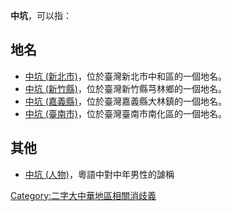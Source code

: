 '''中坑'''，可以指：
==地名==
* [[中坑_(新北市)|中坑 (新北市)]]，位於臺灣新北市中和區的一個地名。
* [[中坑_(新竹縣)|中坑 (新竹縣)]]，位於臺灣新竹縣芎林鄉的一個地名。
* [[中坑_(嘉義縣)|中坑 (嘉義縣)]]，位於臺灣嘉義縣大林鎮的一個地名。
* [[中坑_(臺南市)|中坑 (臺南市)]]，位於臺灣臺南市南化區的一個地名。
==其他==
* [[中坑_(人物)|中坑 (人物)]]，粵語中對中年男性的謔稱
[[Category:二字大中華地區相關消歧義|Category:二字大中華地區相關消歧義]]